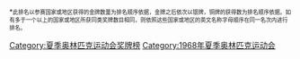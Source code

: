 {{Infobox award
| name             = 1968年夏季奥林匹克运动会奖牌榜
| award1_type      = 金牌数最多
| award1_winner    = {{flagIOC|USA|1968年夏季|45}}
| award2_type      = 银牌数最多
| award2_winner    = {{flagIOC|URS|1968年夏季|32}}
| award3_type      = 铜牌数最多
| award3_winner    = {{flagIOC|USA|1968年夏季|34}}
| award4_type      = 奖牌总数最多
| award4_winner    = {{flagIOC|USA|1968年夏季|107}}
| previous         = [[1964年夏季奥林匹克运动会奖牌榜|1964]]
| main             = [[奥林匹克运动会奖牌统计|奥林匹克运动会奖牌榜]]
| next             = [[1972年夏季奥林匹克运动会奖牌榜|1972]]
|location={{flagIOC|MEX}}[[墨西哥城|墨西哥城]]}}
{{奧運頂|年季=1968年夏季}}
{{奧運隊伍|位=1|編碼=USA|年季=1968年夏季|金='''45'''|銀=28|銅='''34'''|總='''107'''}}
{{奧運隊伍|位=2|編碼=URS|variant=1955|年季=1968年夏季|金=29|銀='''32'''|銅=30|總=91}}
{{奧運隊伍|位=3|編碼=JPN|年季=1968年夏季|金=11|銀=7|銅=7|總=25}}
{{奧運隊伍|位=4|編碼=HUN|年季=1968年夏季|金=10|銀=10|銅=12|總=32}}
{{奧運隊伍|位=5|編碼=GDR|年季=1968年夏季|金=9|銀=9|銅=7|總=25}}
{{奧運隊伍|位=6|編碼=FRA|年季=1968年夏季|金=7|銀=3|銅=5|總=15}}
{{奧運隊伍|位=7|編碼=TCH|年季=1968年夏季|金=7|銀=2|銅=4|總=13}}
{{奧運隊伍|位=8|編碼=FRG|年季=1968年夏季|金=5|銀=11|銅=10|總=26}}
{{奧運隊伍|位=9|編碼=AUS|年季=1968年夏季|金=5|銀=7|銅=5|總=17}}
{{奧運隊伍|位=10|編碼=GBR|年季=1968年夏季|金=5|銀=5|銅=3|總=13}}
{{奧運隊伍|位=11|編碼=POL|年季=1968年夏季|金=5|銀=2|銅=11|總=18}}
{{奧運隊伍|位=12|編碼=ROM|variant=1947|年季=1968年夏季|金=4|銀=6|銅=5|總=15}}
{{奧運隊伍|位=13|編碼=ITA|年季=1968年夏季|金=3|銀=4|銅=9|總=16}}
{{奧運隊伍|位=14|編碼=KEN|年季=1968年夏季|金=3|銀=4|銅=2|總=9}}
{{奧运队伍|位=15|編碼=MEX|年季=1968年夏季|金=3|银=3|铜=3|总=9|主办=CCCCFF}}
{{奧運隊伍|位=16|編碼=YUG|年季=1968年夏季|金=3|銀=3|銅=2|總=8}}
{{奧運隊伍|位=17|編碼=NED|年季=1968年夏季|金=3|銀=3|銅=1|總=7}}
{{奧運隊伍|位=18|編碼=BUL|variant=1946|年季=1968年夏季|金=2|銀=4|銅=3|總=9}}
{{奧運隊伍|位=19|編碼=IRI|variant=1964|年季=1968年夏季|金=2|銀=1|銅=2|總=5}}
{{奧運隊伍|位=20|編碼=SWE|年季=1968年夏季|金=2|銀=1|銅=1|總=4}}
{{奧運隊伍|位=21|編碼=TUR|年季=1968年夏季|金=2|銀=0|銅=0|總=2}}
{{奧運隊伍|位=22|編碼=DEN|年季=1968年夏季|金=1|銀=4|銅=3|總=8}}
{{奧運隊伍|位=23|編碼=CAN|年季=1968年夏季|金=1|銀=3|銅=1|總=5}}
{{奧運隊伍|位=24|編碼=FIN|年季=1968年夏季|金=1|銀=2|銅=1|總=4}}
{{奧運隊伍|位=25|編碼=ETH|variant=1897|年季=1968年夏季|金=1|銀=1|銅=0|總=2}}
{{奧運隊伍|位=25|編碼=NOR|年季=1968年夏季|金=1|銀=1|銅=0|總=2}}
{{奧運隊伍|位=27|編碼=NZL|年季=1968年夏季|金=1|銀=0|銅=2|總=3}}
{{奧運隊伍|位=28|編碼=TUN|年季=1968年夏季|金=1|銀=0|銅=1|總=2}}
{{奧運隊伍|位=29|編碼=PAK|年季=1968年夏季|金=1|銀=0|銅=0|總=1}}
{{奧運隊伍|位=29|編碼=VEN|variant=1930|年季=1968年夏季|金=1|銀=0|銅=0|總=1}}
{{奧運隊伍|位=31|編碼=CUB|年季=1968年夏季|金=0|銀=4|銅=0|總=4}}
{{奧運隊伍|位=32|編碼=AUT|年季=1968年夏季|金=0|銀=2||2|總=4}}
{{奧運隊伍|位=33|編碼=SUI|年季=1968年夏季|金=0|銀=1|銅=4|總=5}}
{{奧運隊伍|位=34|編碼=MGL|variant=1949|年季=1968年夏季|金=0|銀=1|銅=3|總=4}}
{{奧運隊伍|位=35|編碼=BRA|variant=1968|年季=1968年夏季|金=0|銀=1|銅=2|總=3}}
{{奧運隊伍|位=36|編碼=BEL|年季=1968年夏季|金=0|銀=1|銅=1|總=2}}
{{奧運隊伍|位=36|編碼=KOR|年季=1968年夏季|金=0|銀=1|銅=1|總=2}}
{{奧運隊伍|位=36|編碼=UGA|年季=1968年夏季|金=0|銀=1|銅=1|總=2}}
{{奧運隊伍|位=39|編碼=CMR|variant=1961|年季=1968年夏季|金=0|銀=1|銅=0|總=1}}
{{奧運隊伍|位=39|編碼=JAM|年季=1968年夏季|金=0|銀=1|銅=0|總=1}}
{{奧運隊伍|位=41|編碼=ARG|年季=1968年夏季|金=0|銀=0|銅=2|總=2}}
{{奧運隊伍|位=42|編碼=ROC|年季=1968年夏季|金=0|銀=0|銅=1|總=1}}
{{奧運隊伍|位=42|編碼=GRE|variant=1828|年季=1968年夏季|金=0|銀=0|銅=1|總=1}}
{{奧運隊伍|位=42|編碼=IND|年季=1968年夏季|金=0|銀=0|銅=1|總=1}}
{{奧运总|金=174|银=170|铜=183|总=527}}
{{奧運底}}
<span style="font-size:smaller;">*<span style="font-size:smaller;">此排名以参赛国家或地区获得的金牌数量为排名顺序依据，金牌之后依次以银牌，铜牌的获得数为排名顺序依据。如有多于一个以上的国家或地区所获同类奖牌数目相同，则依照这些国家或地区的英文名称字母顺序在同一名次内进行排名。</span></span>

{{Olympic Games Medal Counts}}

[[Category:夏季奥林匹克运动会奖牌榜|Category:夏季奥林匹克运动会奖牌榜]]
[[Category:1968年夏季奥林匹克运动会|Category:1968年夏季奥林匹克运动会]]